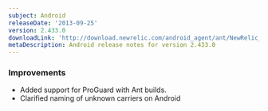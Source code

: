 ```yaml
---
subject: Android
releaseDate: '2013-09-25'
version: 2.433.0
downloadLink: 'http://download.newrelic.com/android_agent/ant/NewRelic_Android_Agent_2.433.0.zip'
metaDescription: Android release notes for version 2.433.0
---
```


### Improvements

* Added support for ProGuard with Ant builds.
* Clarified naming of unknown carriers on Android
